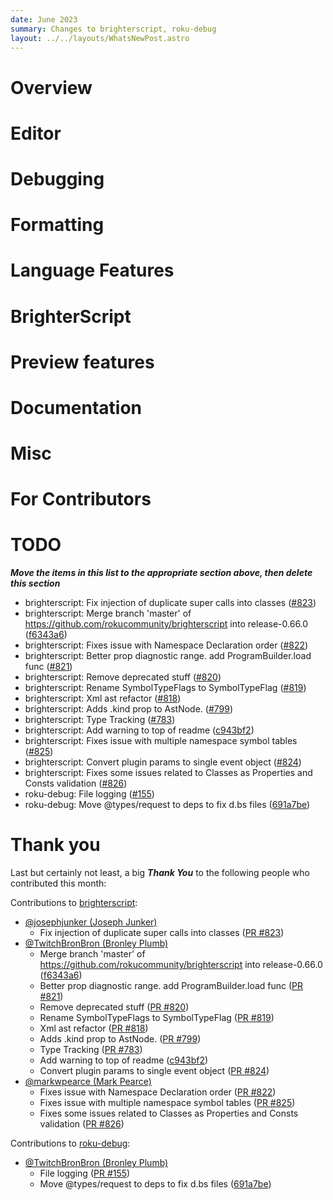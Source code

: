```yaml
---
date: June 2023
summary: Changes to brighterscript, roku-debug
layout: ../../layouts/WhatsNewPost.astro
---
```

# Overview

# Editor

# Debugging

# Formatting

# Language Features

# BrighterScript

# Preview features

# Documentation

# Misc

# For Contributors

# TODO
***Move the items in this list to the appropriate section above, then delete this section***
 - brighterscript: Fix injection of duplicate super calls into classes ([#823](https://github.com/RokuCommunity/brighterscript/pull/823))
 - brighterscript: Merge branch 'master' of https://github.com/rokucommunity/brighterscript into release-0.66.0 ([f6343a6](https://github.com/RokuCommunity/brighterscript/commit/f6343a6))
 - brighterscript: Fixes issue with Namespace Declaration order ([#822](https://github.com/RokuCommunity/brighterscript/pull/822))
 - brighterscript: Better prop diagnostic range. add ProgramBuilder.load func ([#821](https://github.com/RokuCommunity/brighterscript/pull/821))
 - brighterscript: Remove deprecated stuff ([#820](https://github.com/RokuCommunity/brighterscript/pull/820))
 - brighterscript: Rename SymbolTypeFlags to SymbolTypeFlag ([#819](https://github.com/RokuCommunity/brighterscript/pull/819))
 - brighterscript: Xml ast refactor ([#818](https://github.com/RokuCommunity/brighterscript/pull/818))
 - brighterscript: Adds .kind prop to AstNode. ([#799](https://github.com/RokuCommunity/brighterscript/pull/799))
 - brighterscript: Type Tracking ([#783](https://github.com/RokuCommunity/brighterscript/pull/783))
 - brighterscript: Add warning to top of readme ([c943bf2](https://github.com/RokuCommunity/brighterscript/commit/c943bf2))
 - brighterscript: Fixes issue with multiple namespace symbol tables ([#825](https://github.com/RokuCommunity/brighterscript/pull/825))
 - brighterscript: Convert plugin params to single event object ([#824](https://github.com/RokuCommunity/brighterscript/pull/824))
 - brighterscript: Fixes some issues related to Classes as Properties and Consts validation ([#826](https://github.com/RokuCommunity/brighterscript/pull/826))
 - roku-debug: File logging ([#155](https://github.com/RokuCommunity/roku-debug/pull/155))
 - roku-debug: Move @types/request to deps to fix d.bs files ([691a7be](https://github.com/RokuCommunity/roku-debug/commit/691a7be))

# Thank you
Last but certainly not least, a big ***Thank You*** to the following people who contributed this month:

Contributions to [brighterscript](https://github.com/RokuCommunity/brighterscript):
 - [@josephjunker (Joseph Junker)](https://github.com/josephjunker)
    - Fix injection of duplicate super calls into classes ([PR #823](https://github.com/RokuCommunity/brighterscript/pull/823))
 - [@TwitchBronBron (Bronley Plumb)](https://github.com/TwitchBronBron)
    - Merge branch 'master' of https://github.com/rokucommunity/brighterscript into release-0.66.0 ([f6343a6](https://github.com/RokuCommunity/brighterscript/commit/f6343a6))
    - Better prop diagnostic range. add ProgramBuilder.load func ([PR #821](https://github.com/RokuCommunity/brighterscript/pull/821))
    - Remove deprecated stuff ([PR #820](https://github.com/RokuCommunity/brighterscript/pull/820))
    - Rename SymbolTypeFlags to SymbolTypeFlag ([PR #819](https://github.com/RokuCommunity/brighterscript/pull/819))
    - Xml ast refactor ([PR #818](https://github.com/RokuCommunity/brighterscript/pull/818))
    - Adds .kind prop to AstNode. ([PR #799](https://github.com/RokuCommunity/brighterscript/pull/799))
    - Type Tracking ([PR #783](https://github.com/RokuCommunity/brighterscript/pull/783))
    - Add warning to top of readme ([c943bf2](https://github.com/RokuCommunity/brighterscript/commit/c943bf2))
    - Convert plugin params to single event object ([PR #824](https://github.com/RokuCommunity/brighterscript/pull/824))
 - [@markwpearce (Mark Pearce)](https://github.com/markwpearce)
    - Fixes issue with Namespace Declaration order ([PR #822](https://github.com/RokuCommunity/brighterscript/pull/822))
    - Fixes issue with multiple namespace symbol tables ([PR #825](https://github.com/RokuCommunity/brighterscript/pull/825))
    - Fixes some issues related to Classes as Properties and Consts validation ([PR #826](https://github.com/RokuCommunity/brighterscript/pull/826))

Contributions to [roku-debug](https://github.com/RokuCommunity/roku-debug):
 - [@TwitchBronBron (Bronley Plumb)](https://github.com/TwitchBronBron)
    - File logging ([PR #155](https://github.com/RokuCommunity/roku-debug/pull/155))
    - Move @types/request to deps to fix d.bs files ([691a7be](https://github.com/RokuCommunity/roku-debug/commit/691a7be))